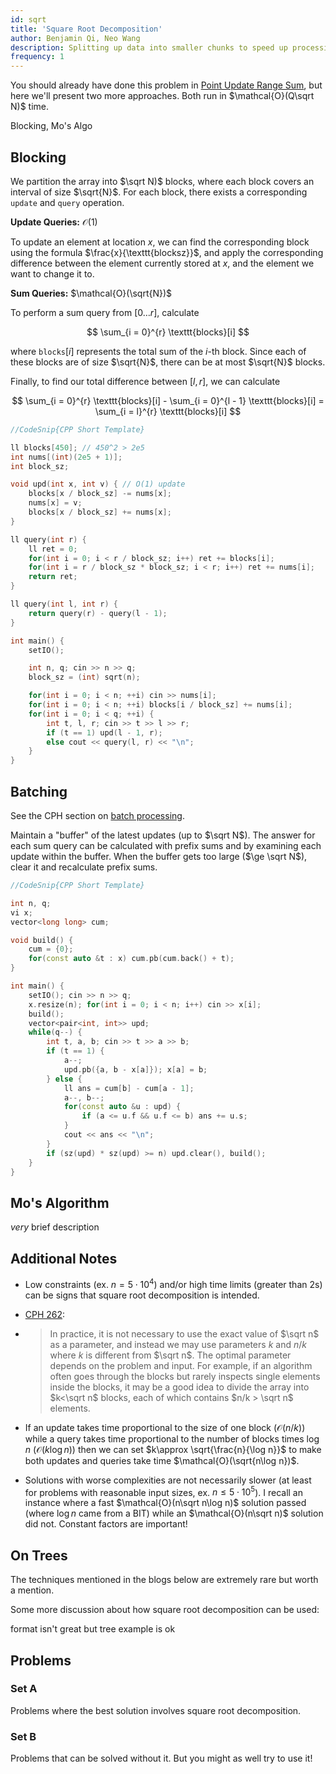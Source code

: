 ```yaml
---
id: sqrt
title: 'Square Root Decomposition'
author: Benjamin Qi, Neo Wang
description: Splitting up data into smaller chunks to speed up processing.
frequency: 1
---
```


<FocusProblem problem="sam" />

You should already have done this problem in
[Point Update Range Sum](/gold/PURS), but here we'll present two more
approaches. Both run in $\mathcal{O}(Q\sqrt N)$ time.

<Resources>
	<Resource source="CPH" title="27 - Square Root Algorithms" starred />
	<Resource
		source="CF"
		title="Applications of Square Root Decomposition"
		url="https://codeforces.com/blog/entry/83248"
		starred
	>
		Blocking, Mo's Algo
	</Resource>
</Resources>

## Blocking

<!-- partitioning into sqrt blocks (each block can have some sort of data structure ...)
 -->

We partition the array into $\sqrt N)$ blocks, where each block covers an
interval of size $\sqrt{N}$. For each block, there exists a corresponding
`update` and `query` operation.

**Update Queries:** $\mathcal{O}(1)$

To update an element at location $x$, we can find the corresponding block using
the formula $\frac{x}{\texttt{blocksz}}$, and apply the corresponding difference
between the element currently stored at $x$, and the element we want to change
it to.

**Sum Queries:** $\mathcal{O}(\sqrt{N})$

To perform a sum query from $[0\ldots r]$, calculate

$$
\sum_{i = 0}^{r} \texttt{blocks}[i]
$$

where $\texttt{blocks}[i]$ represents the total sum of the $i$-th block. Since
each of these blocks are of size $\sqrt{N}$, there can be at most $\sqrt{N}$
blocks.

Finally, to find our total difference between $[l, r]$, we can calculate

$$
\sum_{i = 0}^{r} \texttt{blocks}[i] - \sum_{i = 0}^{l - 1} \texttt{blocks}[i] = \sum_{i = l}^{r} \texttt{blocks}[i]
$$

<LanguageSection>

<CPPSection>

```cpp
//CodeSnip{CPP Short Template}

ll blocks[450]; // 450^2 > 2e5
int nums[(int)(2e5 + 1)];
int block_sz;

void upd(int x, int v) { // O(1) update
	blocks[x / block_sz] -= nums[x];
	nums[x] = v;
	blocks[x / block_sz] += nums[x];
}

ll query(int r) {
	ll ret = 0;
	for(int i = 0; i < r / block_sz; i++) ret += blocks[i];
	for(int i = r / block_sz * block_sz; i < r; i++) ret += nums[i];
	return ret;
}

ll query(int l, int r) {
	return query(r) - query(l - 1);
}

int main() {
	setIO();

	int n, q; cin >> n >> q;
	block_sz = (int) sqrt(n);

	for(int i = 0; i < n; ++i) cin >> nums[i];
	for(int i = 0; i < n; ++i) blocks[i / block_sz] += nums[i];
	for(int i = 0; i < q; ++i) {
		int t, l, r; cin >> t >> l >> r;
		if (t == 1) upd(l - 1, r);
		else cout << query(l, r) << "\n";
	}
}
```

</CPPSection>

</LanguageSection>

## Batching

See the CPH section on [batch processing](https://usaco.guide/CPH.pdf#page=263).

Maintain a "buffer" of the latest updates (up to $\sqrt N$). The answer for each
sum query can be calculated with prefix sums and by examining each update within
the buffer. When the buffer gets too large ($\ge \sqrt N$), clear it and
recalculate prefix sums.

<LanguageSection>

<CPPSection>

```cpp
//CodeSnip{CPP Short Template}

int n, q;
vi x;
vector<long long> cum;

void build() {
	cum = {0};
	for(const auto &t : x) cum.pb(cum.back() + t);
}

int main() {
	setIO(); cin >> n >> q;
	x.resize(n); for(int i = 0; i < n; i++) cin >> x[i];
	build();
	vector<pair<int, int>> upd;
	while(q--) {
		int t, a, b; cin >> t >> a >> b;
		if (t == 1) {
			a--;
			upd.pb({a, b - x[a]}); x[a] = b;
		} else {
			ll ans = cum[b] - cum[a - 1];
			a--, b--;
			for(const auto &u : upd) {
				if (a <= u.f && u.f <= b) ans += u.s;
			}
			cout << ans << "\n";
		}
		if (sz(upd) * sz(upd) >= n) upd.clear(), build();
	}
}
```

</CPPSection>

</LanguageSection>

## Mo's Algorithm

<Resources>
	<Resource source="CF" title="Mo's Algorithm" url="7383">
		<i>very</i> brief description
	</Resource>
	<Resource source="CPH" title="Mo's Algorithm - 27.3" url="https://usaco.guide/CPH.pdf#page=265"/>
</Resources>

<!-- [A2OJ](https://a2oj.com/category?ID=318) -->

## Additional Notes

- Low constraints (ex. $n=5\cdot 10^4$) and/or high time limits (greater than
  2s) can be signs that square root decomposition is intended.

- [CPH 262](/CPH.pdf#page=262):

- > In practice, it is not necessary to use the exact value of $\sqrt n$ as a
  > parameter, and instead we may use parameters $k$ and $n/k$ where $k$ is
  > different from $\sqrt n$. The optimal parameter depends on the problem and
  > input. For example, if an algorithm often goes through the blocks but rarely
  > inspects single elements inside the blocks, it may be a good idea to divide
  > the array into $k<\sqrt n$ blocks, each of which contains $n/k > \sqrt n$
  > elements.

- If an update takes time proportional to the size of one block
  ($\mathcal{O}(n/k)$) while a query takes time proportional to the number of
  blocks times $\log n$ ($\mathcal{O}(k\log n)$) then we can set
  $k\approx \sqrt{\frac{n}{\log n}}$ to make both updates and queries take time
  $\mathcal{O}(\sqrt{n\log n})$.

- Solutions with worse complexities are not necessarily slower (at least for
  problems with reasonable input sizes, ex. $n\le 5\cdot 10^5$). I recall an
  instance where a fast $\mathcal{O}(n\sqrt n\log n)$ solution passed (where
  $\log n$ came from a BIT) while an $\mathcal{O}(n\sqrt n)$ solution did not.
  Constant factors are important!

## On Trees

The techniques mentioned in the blogs below are extremely rare but worth a
mention.

<Resources>
	<Resource source="CF" title="Mo's on Trees" url="43230" />
	<Resource source="CF" title="Block Tree" url="46843" />
</Resources>

Some more discussion about how square root decomposition can be used:

<Resources>
	<Resource
		source="CF"
		url="https://codeforces.com/blog/entry/54133"
		title="SQRT decomposition for beginners"
	>
		format isn't great but tree example is ok
	</Resource>
</Resources>

## Problems

### Set A

Problems where the best solution involves square root decomposition.

<Problems problems="fst" />

### Set B

Problems that can be solved without it. But you might as well try to use it!

<Problems problems="bad" />
